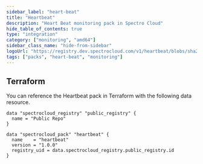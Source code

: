 ```yaml
---
sidebar_label: "heart-beat"
title: "Heartbeat"
description: "Heart Beat monitoring pack in Spectro Cloud"
hide_table_of_contents: true
type: "integration"
category: ["monitoring", "amd64"]
sidebar_class_name: "hide-from-sidebar"
logoUrl: "https://registry.dev.spectrocloud.com/v1/heartbeat/blobs/sha256:19fec69ae172c3e54d5fb09c176517cf7bfeb1bc740bde65c200e14115510313?type=image.webp"
tags: ["packs", "heart-beat", "monitoring"]
---
```


<Redirect to="/integrations/packs/?pack=docs/docs-content/integrations/heartbeat" />

## Terraform

You can reference the Heartbeat pack in Terraform with the following data resource.

```hcl
data "spectrocloud_registry" "public_registry" {
  name = "Public Repo"
}

data "spectrocloud_pack" "heartbeat" {
  name    = "heartbeat"
  version = "1.0.0"
  registry_uid = data.spectrocloud_registry.public_registry.id
}
```
